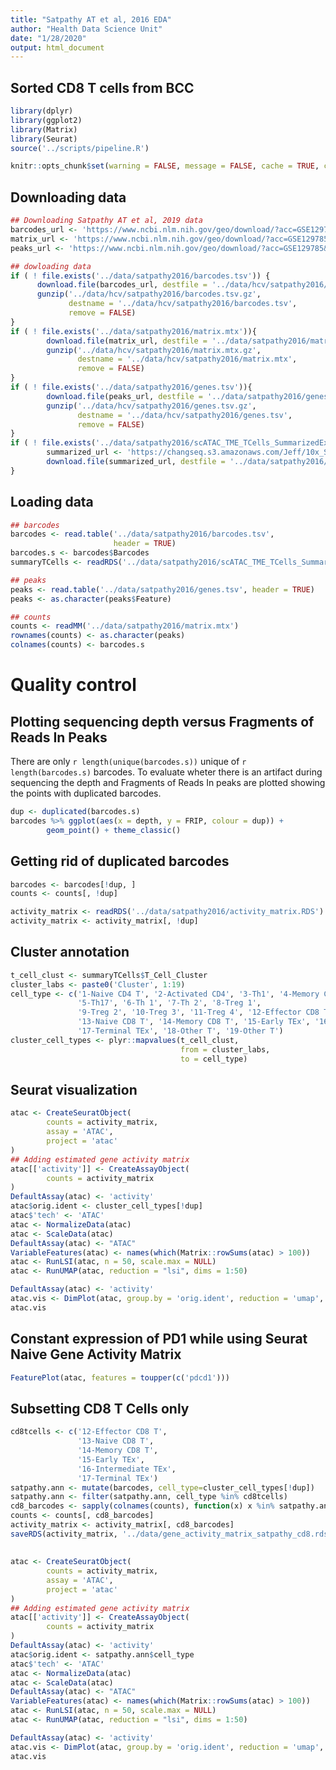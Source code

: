 ```yaml
---
title: "Satpathy AT et al, 2016 EDA"
author: "Health Data Science Unit"
date: "1/28/2020"
output: html_document
---
```


## Sorted CD8 T cells from BCC


```r
library(dplyr)
library(ggplot2)
library(Matrix)
library(Seurat)
source('../scripts/pipeline.R')

knitr::opts_chunk$set(warning = FALSE, message = FALSE, cache = TRUE, cache.lazy = TRUE)
```

## Downloading data

```r
## Downloading Satpathy AT et al, 2019 data
barcodes_url <- 'https://www.ncbi.nlm.nih.gov/geo/download/?acc=GSE129785&format=file&file=GSE129785%5FscATAC%2DTME%2DTCells%2Ecell%5Fbarcodes%2Etxt%2Egz'
matrix_url <- 'https://www.ncbi.nlm.nih.gov/geo/download/?acc=GSE129785&format=file&file=GSE129785%5FscATAC%2DTME%2DTCells%2Emtx%2Egz'
peaks_url <- 'https://www.ncbi.nlm.nih.gov/geo/download/?acc=GSE129785&format=file&file=GSE129785%5FscATAC%2DTME%2DTCells%2Epeaks%2Etxt%2Egz'

## dowloading data
if ( ! file.exists('../data/satpathy2016/barcodes.tsv')) {
      download.file(barcodes_url, destfile = '../data/hcv/satpathy2016/barcodes.tsv.gz')
      gunzip('../data/hcv/satpathy2016/barcodes.tsv.gz', 
             destname = '../data/hcv/satpathy2016/barcodes.tsv',
             remove = FALSE)  
}
if ( ! file.exists('../data/satpathy2016/matrix.mtx')){
        download.file(matrix_url, destfile = '../data/satpathy2016/matrix.mtx.gz')
        gunzip('../data/hcv/satpathy2016/matrix.mtx.gz', 
               destname = '../data/hcv/satpathy2016/matrix.mtx', 
               remove = FALSE)  
}
if ( ! file.exists('../data/satpathy2016/genes.tsv')){
        download.file(peaks_url, destfile = '../data/satpathy2016/genes.tsv.gz')
        gunzip('../data/hcv/satpathy2016/genes.tsv.gz', 
               destname = '../data/hcv/satpathy2016/genes.tsv',
               remove = FALSE) 
}
if ( ! file.exists('../data/satpathy2016/scATAC_TME_TCells_SummarizedExperiment.final.rds')){
        summarized_url <- 'https://changseq.s3.amazonaws.com/Jeff/10x_ScATAC/scATAC_TME_TCells_SummarizedExperiment.final.rds' 
        download.file(summarized_url, destfile = '../data/satpathy2016/scATAC_TME_TCells_SummarizedExperiment.final.rds')
}
```

## Loading data

```r
## barcodes
barcodes <- read.table('../data/satpathy2016/barcodes.tsv', 
                       header = TRUE)  
barcodes.s <- barcodes$Barcodes
summaryTCells <- readRDS('../data/satpathy2016/scATAC_TME_TCells_SummarizedExperiment.final.rds')

## peaks
peaks <- read.table('../data/satpathy2016/genes.tsv', header = TRUE)
peaks <- as.character(peaks$Feature)

## counts
counts <- readMM('../data/satpathy2016/matrix.mtx')
rownames(counts) <- as.character(peaks)
colnames(counts) <- barcodes.s
```

# Quality control

## Plotting sequencing depth versus Fragments of Reads In Peaks

There are only `r length(unique(barcodes.s))` unique of `r length(barcodes.s)` barcodes. To evaluate wheter there is an
artifact during sequencing the depth and Fragments of Reads In peaks are plotted showing the points with 
duplicated barcodes.


```r
dup <- duplicated(barcodes.s)
barcodes %>% ggplot(aes(x = depth, y = FRIP, colour = dup)) + 
        geom_point() + theme_classic()
```

## Getting rid of duplicated barcodes

```r
barcodes <- barcodes[!dup, ]
counts <- counts[, !dup]

activity_matrix <- readRDS('../data/satpathy2016/activity_matrix.RDS')
activity_matrix <- activity_matrix[, !dup]
```

## Cluster annotation

```r
t_cell_clust <- summaryTCells$T_Cell_Cluster
cluster_labs <- paste0('Cluster', 1:19)        
cell_type <- c('1-Naive CD4 T', '2-Activated CD4', '3-Th1', '4-Memory CD4 T',
               '5-Th17', '6-Th 1', '7-Th 2', '8-Treg 1',
               '9-Treg 2', '10-Treg 3', '11-Treg 4', '12-Effector CD8 T',
               '13-Naive CD8 T', '14-Memory CD8 T', '15-Early TEx', '16-Intermediate TEx',
               '17-Terminal TEx', '18-Other T', '19-Other T')
cluster_cell_types <- plyr::mapvalues(t_cell_clust, 
                                      from = cluster_labs, 
                                      to = cell_type)
```


## Seurat visualization

```r
atac <- CreateSeuratObject(
        counts = activity_matrix,
        assay = 'ATAC',
        project = 'atac'
)
## Adding estimated gene activity matrix
atac[['activity']] <- CreateAssayObject(
        counts = activity_matrix
)
DefaultAssay(atac) <- 'activity'
atac$orig.ident <- cluster_cell_types[!dup]
atac$'tech' <- 'ATAC'
atac <- NormalizeData(atac)
atac <- ScaleData(atac)
DefaultAssay(atac) <- "ATAC"
VariableFeatures(atac) <- names(which(Matrix::rowSums(atac) > 100))
atac <- RunLSI(atac, n = 50, scale.max = NULL)
atac <- RunUMAP(atac, reduction = "lsi", dims = 1:50)
```


```r
DefaultAssay(atac) <- 'activity'
atac.vis <- DimPlot(atac, group.by = 'orig.ident', reduction = 'umap', label = TRUE) + ggtitle('ATAC') + NoLegend()
atac.vis
```

## Constant expression of PD1 while using Seurat Naive Gene Activity Matrix

```r
FeaturePlot(atac, features = toupper(c('pdcd1')))
```



## Subsetting CD8 T Cells only

```r
cd8tcells <- c('12-Effector CD8 T',
               '13-Naive CD8 T', 
               '14-Memory CD8 T', 
               '15-Early TEx', 
               '16-Intermediate TEx',
               '17-Terminal TEx')
satpathy.ann <- mutate(barcodes, cell_type=cluster_cell_types[!dup])
satpathy.ann <- filter(satpathy.ann, cell_type %in% cd8tcells)
cd8_barcodes <- sapply(colnames(counts), function(x) x %in% satpathy.ann$Barcodes)
counts <- counts[, cd8_barcodes]
activity_matrix <- activity_matrix[, cd8_barcodes]
saveRDS(activity_matrix, '../data/gene_activity_matrix_satpathy_cd8.rds')
```

##

```r
atac <- CreateSeuratObject(
        counts = activity_matrix,
        assay = 'ATAC',
        project = 'atac'
)
## Adding estimated gene activity matrix
atac[['activity']] <- CreateAssayObject(
        counts = activity_matrix
)
DefaultAssay(atac) <- 'activity'
atac$orig.ident <- satpathy.ann$cell_type
atac$'tech' <- 'ATAC'
atac <- NormalizeData(atac)
atac <- ScaleData(atac)
DefaultAssay(atac) <- "ATAC"
VariableFeatures(atac) <- names(which(Matrix::rowSums(atac) > 100))
atac <- RunLSI(atac, n = 50, scale.max = NULL)
atac <- RunUMAP(atac, reduction = "lsi", dims = 1:50)
```

```r
DefaultAssay(atac) <- 'activity'
atac.vis <- DimPlot(atac, group.by = 'orig.ident', reduction = 'umap', label = TRUE) + ggtitle('ATAC') + NoLegend()
atac.vis
```



